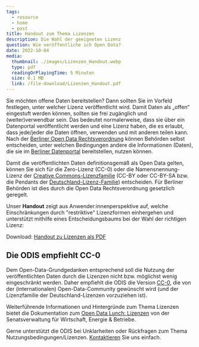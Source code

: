 ```yaml
---
tags:
  - resource
  - home
  - post
title: Handout zum Thema Lizenzen
description: Die Wahl der geeigneten Lizenz 
question: Wie veröffentliche ich Open Data?
date: 2022-10-04
media:
  thumbnail: ./images/Lizenzen_Handout.webp
  type: pdf
  readingOrPlayingTime: 5 Minuten
  size: 0.1 MB
  link: /file-download/Lizenzen_Handout.pdf
---
```


Sie möchten offene Daten bereitstellen? Dann sollten Sie im Vorfeld festlegen, unter welcher Lizenz veröffentlicht wird. Damit Daten als „offen“ eingestuft werden können, sollten sie frei zugänglich und (weiter)verwendbar sein. Das bedeutet normalerweise, dass sie über ein Datenportal veröffentlicht werden und eine Lizenz haben, die es erlaubt, dass jede/jeder die Daten öffnen, verwenden und mit anderen teilen kann. Nach der <a href="https://www.berlin.de/sen/justiz/service/gesetze-und-verordnungen/2020/ausgabe-nr-35-vom-24-7-2020-s-617-632.pdf" target="blank">Berliner Open Data Rechtsverordnung</a> können Behörden selbst entscheiden, unter welchen Bedingungen andere die Informationen (Daten), die sie im <a href="https://daten.berlin.de/" target="blank">Berliner Datenportal</a> bereitstellen, nutzen können. 

Damit die veröffentlichten Daten definitionsgemäß als Open Data gelten, können Sie sich für die Zero-Lizenz (CC-0) oder die Namensnennung-Lizenz der <a href="https://creativecommons.org/licenses/?lang=de" target="blank">Creative Commons-Lizenzfamilie</a> (CC-BY oder CC-BY-SA bzw. die Pendants der <a href="https://www.govdata.de/lizenzen" target="blank">Deutschland-Lizenz-Familie</a>) entscheiden. Für Berliner Behörden ist dies durch die Open Data Rechtsverordnung gesetzlich geregelt. 

Unser **Handout** zeigt aus Anwender:innenperspektive auf, welche Einschränkungen durch "restriktive" Lizenzformen einhergehen und unterstützt  mithilfe eines Entscheidungsbaums bei der Wahl der richtigen Lizenz:

<PdfEmbed
  filePath="/file-download/Lizenzen_Handout.pdf"
  downloadLinkText="Download Handout"
  mediaMetadata={frontmatter.media}
/>

Download: [Handout zu Lizenzen als PDF](/file-download/Lizenzen_Handout.pdf)


## Die ODIS empfiehlt CC-0

Dem Open-Data-Grundgedanken entsprechend soll die Nutzung der veröffentlichten Daten durch die Lizenzen nicht bzw. möglichst wenig eingeschränkt werden. Daher empfiehlt die ODIS die Version <a href="https://creativecommons.org/publicdomain/zero/1.0/deed.de" target="blank">CC-0</a>, die von der (internationalen) Open-Data-Community gewünscht wird (und der Lizenzfamilie der Deutschland-Lizenzen vorzuziehen ist). 

Weiterführende Informationen und Hintergründe zum Thema Lizenzen bietet die Dokumentation zum <a href="https://www.berlin.de/sen/wirtschaft/digitalisierung/open-data/veranstaltungen/artikel.1184326.php" target="blank">Open Data Lunch: Lizenzen</a> von der Senatsverwaltung für Wirtschaft,
Energie & Betriebe. 


Gerne unterstützt die ODIS bei Unklarheiten oder Rückfragen zum Thema Nutzungsbedingungen/Lizenzen.
[Kontaktieren](/contact) Sie uns einfach.
